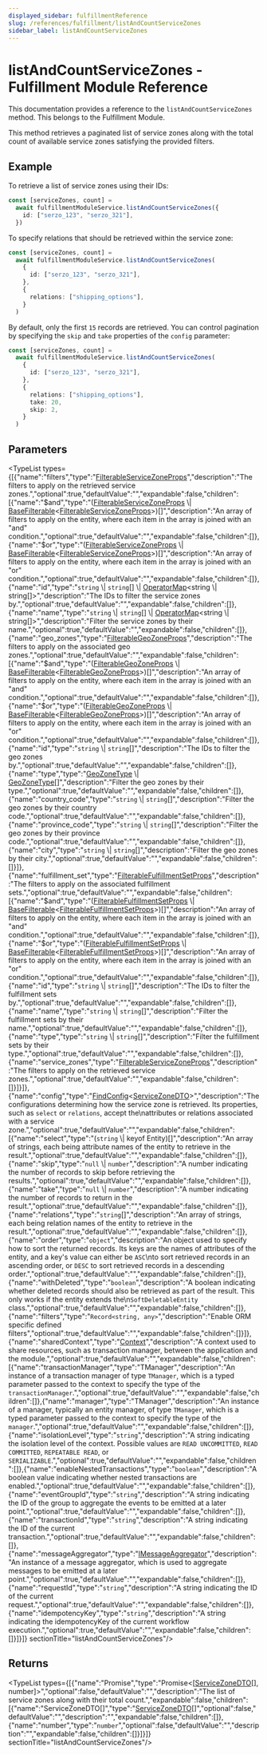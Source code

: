 ```yaml
---
displayed_sidebar: fulfillmentReference
slug: /references/fulfillment/listAndCountServiceZones
sidebar_label: listAndCountServiceZones
---
```



# listAndCountServiceZones - Fulfillment Module Reference

This documentation provides a reference to the `listAndCountServiceZones` method. This belongs to the Fulfillment Module.

This method retrieves a paginated list of service zones along with the total count of available service zones satisfying the provided filters.

## Example

To retrieve a list of service zones using their IDs:

```ts
const [serviceZones, count] =
  await fulfillmentModuleService.listAndCountServiceZones({
    id: ["serzo_123", "serzo_321"],
  })
```

To specify relations that should be retrieved within the service zone:

```ts
const [serviceZones, count] =
  await fulfillmentModuleService.listAndCountServiceZones(
    {
      id: ["serzo_123", "serzo_321"],
    },
    {
      relations: ["shipping_options"],
    }
  )
```

By default, only the first `15` records are retrieved. You can control pagination by specifying the `skip` and `take` properties of the `config` parameter:

```ts
const [serviceZones, count] =
  await fulfillmentModuleService.listAndCountServiceZones(
    {
      id: ["serzo_123", "serzo_321"],
    },
    {
      relations: ["shipping_options"],
      take: 20,
      skip: 2,
    }
  )
```

## Parameters

<TypeList types={[{"name":"filters","type":"[FilterableServiceZoneProps](../../../interfaces/fulfillment.FilterableServiceZoneProps/page.mdx)","description":"The filters to apply on the retrieved service zones.","optional":true,"defaultValue":"","expandable":false,"children":[{"name":"$and","type":"([FilterableServiceZoneProps](../../../interfaces/fulfillment.FilterableServiceZoneProps/page.mdx) \\| [BaseFilterable](../../../interfaces/fulfillment.BaseFilterable/page.mdx)&#60;[FilterableServiceZoneProps](../../../interfaces/fulfillment.FilterableServiceZoneProps/page.mdx)&#62;)[]","description":"An array of filters to apply on the entity, where each item in the array is joined with an \"and\" condition.","optional":true,"defaultValue":"","expandable":false,"children":[]},{"name":"$or","type":"([FilterableServiceZoneProps](../../../interfaces/fulfillment.FilterableServiceZoneProps/page.mdx) \\| [BaseFilterable](../../../interfaces/fulfillment.BaseFilterable/page.mdx)&#60;[FilterableServiceZoneProps](../../../interfaces/fulfillment.FilterableServiceZoneProps/page.mdx)&#62;)[]","description":"An array of filters to apply on the entity, where each item in the array is joined with an \"or\" condition.","optional":true,"defaultValue":"","expandable":false,"children":[]},{"name":"id","type":"`string` \\| `string`[] \\| [OperatorMap](../../../types/fulfillment.OperatorMap/page.mdx)&#60;string \\| string[]&#62;","description":"The IDs to filter the service zones by.","optional":true,"defaultValue":"","expandable":false,"children":[]},{"name":"name","type":"`string` \\| `string`[] \\| [OperatorMap](../../../types/fulfillment.OperatorMap/page.mdx)&#60;string \\| string[]&#62;","description":"Filter the service zones by their name.","optional":true,"defaultValue":"","expandable":false,"children":[]},{"name":"geo_zones","type":"[FilterableGeoZoneProps](../../../interfaces/fulfillment.FilterableGeoZoneProps/page.mdx)","description":"The filters to apply on the associated geo zones.","optional":true,"defaultValue":"","expandable":false,"children":[{"name":"$and","type":"([FilterableGeoZoneProps](../../../interfaces/fulfillment.FilterableGeoZoneProps/page.mdx) \\| [BaseFilterable](../../../interfaces/fulfillment.BaseFilterable/page.mdx)&#60;[FilterableGeoZoneProps](../../../interfaces/fulfillment.FilterableGeoZoneProps/page.mdx)&#62;)[]","description":"An array of filters to apply on the entity, where each item in the array is joined with an \"and\" condition.","optional":true,"defaultValue":"","expandable":false,"children":[]},{"name":"$or","type":"([FilterableGeoZoneProps](../../../interfaces/fulfillment.FilterableGeoZoneProps/page.mdx) \\| [BaseFilterable](../../../interfaces/fulfillment.BaseFilterable/page.mdx)&#60;[FilterableGeoZoneProps](../../../interfaces/fulfillment.FilterableGeoZoneProps/page.mdx)&#62;)[]","description":"An array of filters to apply on the entity, where each item in the array is joined with an \"or\" condition.","optional":true,"defaultValue":"","expandable":false,"children":[]},{"name":"id","type":"`string` \\| `string`[]","description":"The IDs to filter the geo zones by.","optional":true,"defaultValue":"","expandable":false,"children":[]},{"name":"type","type":"[GeoZoneType](../../../types/fulfillment.GeoZoneType/page.mdx) \\| [GeoZoneType](../../../types/fulfillment.GeoZoneType/page.mdx)[]","description":"Filter the geo zones by their type.","optional":true,"defaultValue":"","expandable":false,"children":[]},{"name":"country_code","type":"`string` \\| `string`[]","description":"Filter the geo zones by their country code.","optional":true,"defaultValue":"","expandable":false,"children":[]},{"name":"province_code","type":"`string` \\| `string`[]","description":"Filter the geo zones by their province code.","optional":true,"defaultValue":"","expandable":false,"children":[]},{"name":"city","type":"`string` \\| `string`[]","description":"Filter the geo zones by their city.","optional":true,"defaultValue":"","expandable":false,"children":[]}]},{"name":"fulfillment_set","type":"[FilterableFulfillmentSetProps](../../../interfaces/fulfillment.FilterableFulfillmentSetProps/page.mdx)","description":"The filters to apply on the associated fulfillment sets.","optional":true,"defaultValue":"","expandable":false,"children":[{"name":"$and","type":"([FilterableFulfillmentSetProps](../../../interfaces/fulfillment.FilterableFulfillmentSetProps/page.mdx) \\| [BaseFilterable](../../../interfaces/fulfillment.BaseFilterable/page.mdx)&#60;[FilterableFulfillmentSetProps](../../../interfaces/fulfillment.FilterableFulfillmentSetProps/page.mdx)&#62;)[]","description":"An array of filters to apply on the entity, where each item in the array is joined with an \"and\" condition.","optional":true,"defaultValue":"","expandable":false,"children":[]},{"name":"$or","type":"([FilterableFulfillmentSetProps](../../../interfaces/fulfillment.FilterableFulfillmentSetProps/page.mdx) \\| [BaseFilterable](../../../interfaces/fulfillment.BaseFilterable/page.mdx)&#60;[FilterableFulfillmentSetProps](../../../interfaces/fulfillment.FilterableFulfillmentSetProps/page.mdx)&#62;)[]","description":"An array of filters to apply on the entity, where each item in the array is joined with an \"or\" condition.","optional":true,"defaultValue":"","expandable":false,"children":[]},{"name":"id","type":"`string` \\| `string`[]","description":"The IDs to filter the fulfillment sets by.","optional":true,"defaultValue":"","expandable":false,"children":[]},{"name":"name","type":"`string` \\| `string`[]","description":"Filter the fulfillment sets by their name.","optional":true,"defaultValue":"","expandable":false,"children":[]},{"name":"type","type":"`string` \\| `string`[]","description":"Filter the fulfillment sets by their type.","optional":true,"defaultValue":"","expandable":false,"children":[]},{"name":"service_zones","type":"[FilterableServiceZoneProps](../../../interfaces/fulfillment.FilterableServiceZoneProps/page.mdx)","description":"The filters to apply on the retrieved service zones.","optional":true,"defaultValue":"","expandable":false,"children":[]}]}]},{"name":"config","type":"[FindConfig](../../../interfaces/fulfillment.FindConfig/page.mdx)&#60;[ServiceZoneDTO](../../../interfaces/fulfillment.ServiceZoneDTO/page.mdx)&#62;","description":"The configurations determining how the service zone is retrieved. Its properties, such as `select` or `relations`, accept the\nattributes or relations associated with a service zone.","optional":true,"defaultValue":"","expandable":false,"children":[{"name":"select","type":"(`string` \\| keyof Entity)[]","description":"An array of strings, each being attribute names of the entity to retrieve in the result.","optional":true,"defaultValue":"","expandable":false,"children":[]},{"name":"skip","type":"`null` \\| `number`","description":"A number indicating the number of records to skip before retrieving the results.","optional":true,"defaultValue":"","expandable":false,"children":[]},{"name":"take","type":"`null` \\| `number`","description":"A number indicating the number of records to return in the result.","optional":true,"defaultValue":"","expandable":false,"children":[]},{"name":"relations","type":"`string`[]","description":"An array of strings, each being relation names of the entity to retrieve in the result.","optional":true,"defaultValue":"","expandable":false,"children":[]},{"name":"order","type":"`object`","description":"An object used to specify how to sort the returned records. Its keys are the names of attributes of the entity, and a key's value can either be `ASC`\nto sort retrieved records in an ascending order, or `DESC` to sort retrieved records in a descending order.","optional":true,"defaultValue":"","expandable":false,"children":[]},{"name":"withDeleted","type":"`boolean`","description":"A boolean indicating whether deleted records should also be retrieved as part of the result. This only works if the entity extends the\n`SoftDeletableEntity` class.","optional":true,"defaultValue":"","expandable":false,"children":[]},{"name":"filters","type":"`Record<string, any>`","description":"Enable ORM specific defined filters","optional":true,"defaultValue":"","expandable":false,"children":[]}]},{"name":"sharedContext","type":"[Context](../../../interfaces/fulfillment.Context/page.mdx)","description":"A context used to share resources, such as transaction manager, between the application and the module.","optional":true,"defaultValue":"","expandable":false,"children":[{"name":"transactionManager","type":"TManager","description":"An instance of a transaction manager of type `TManager`, which is a typed parameter passed to the context to specify the type of the `transactionManager`.","optional":true,"defaultValue":"","expandable":false,"children":[]},{"name":"manager","type":"TManager","description":"An instance of a manager, typically an entity manager, of type `TManager`, which is a typed parameter passed to the context to specify the type of the `manager`.","optional":true,"defaultValue":"","expandable":false,"children":[]},{"name":"isolationLevel","type":"`string`","description":"A string indicating the isolation level of the context. Possible values are `READ UNCOMMITTED`, `READ COMMITTED`, `REPEATABLE READ`, or `SERIALIZABLE`.","optional":true,"defaultValue":"","expandable":false,"children":[]},{"name":"enableNestedTransactions","type":"`boolean`","description":"A boolean value indicating whether nested transactions are enabled.","optional":true,"defaultValue":"","expandable":false,"children":[]},{"name":"eventGroupId","type":"`string`","description":"A string indicating the ID of the group to aggregate the events to be emitted at a later point.","optional":true,"defaultValue":"","expandable":false,"children":[]},{"name":"transactionId","type":"`string`","description":"A string indicating the ID of the current transaction.","optional":true,"defaultValue":"","expandable":false,"children":[]},{"name":"messageAggregator","type":"[IMessageAggregator](../../../interfaces/fulfillment.IMessageAggregator/page.mdx)","description":"An instance of a message aggregator, which is used to aggregate messages to be emitted at a later point.","optional":true,"defaultValue":"","expandable":false,"children":[]},{"name":"requestId","type":"`string`","description":"A string indicating the ID of the current request.","optional":true,"defaultValue":"","expandable":false,"children":[]},{"name":"idempotencyKey","type":"`string`","description":"A string indicating the idempotencyKey of the current workflow execution.","optional":true,"defaultValue":"","expandable":false,"children":[]}]}]}  sectionTitle="listAndCountServiceZones"/>

## Returns

<TypeList types={[{"name":"Promise","type":"Promise&#60;[[ServiceZoneDTO](../../../interfaces/fulfillment.ServiceZoneDTO/page.mdx)[], number]&#62;","optional":false,"defaultValue":"","description":"The list of service zones along with their total count.","expandable":false,"children":[{"name":"ServiceZoneDTO[]","type":"[ServiceZoneDTO](../../../interfaces/fulfillment.ServiceZoneDTO/page.mdx)[]","optional":false,"defaultValue":"","description":"","expandable":false,"children":[]},{"name":"number","type":"`number`","optional":false,"defaultValue":"","description":"","expandable":false,"children":[]}]}]}  sectionTitle="listAndCountServiceZones"/>
